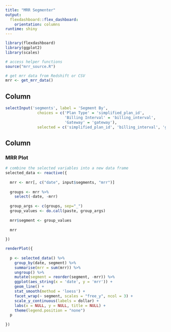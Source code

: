 ```yaml
---
title: "MRR Segmenter"
output: 
  flexdashboard::flex_dashboard:
    orientation: columns
runtime: shiny
---
```


```r
library(flexdashboard)
library(ggplot2)
library(scales)

# access helper functions
source("mrr_source.R")

# get mrr data from Redshift or CSV
mrr <- get_mrr_data()
```


Column {.sidebar}
-----------------------------------------------------------------------

```r
selectInput('segments', label = 'Segment By', 
              choices = c('Plan Type' = 'simplified_plan_id',
                          'Billing Interval' = 'billing_interval',
                          'Gateway' = 'gateway'), 
              selected = c('simplified_plan_id', 'billing_interval', 'gateway'), multiple = TRUE)
```


Column
-----------------------------------------------------------------------

### MRR Plot

```r
# combine the selected variables into a new data frame
selected_data <- reactive({
  
  mrr <- mrr[, c("date", input$segments, "mrr")]
  
  groups <- mrr %>% 
    select(-date, -mrr)
  
  group_args <- c(groups, sep="_")
  group_values <- do.call(paste, group_args)
  
  mrr$segment <- group_values
  
  mrr
  
})

renderPlot({
  
  p <- selected_data() %>% 
    group_by(date, segment) %>% 
    summarise(mrr = sum(mrr)) %>% 
    ungroup() %>% 
    mutate(segment = reorder(segment, -mrr)) %>% 
    ggplot(aes_string(x = 'date', y = 'mrr')) + 
    geom_line() +
    stat_smooth(method = 'loess') +
    facet_wrap(~ segment, scales = "free_y", ncol = 3) +
    scale_y_continuous(labels = dollar) +
    labs(x = NULL, y = NULL, title = NULL) +
    theme(legend.position = "none")
  p
  
})
```


